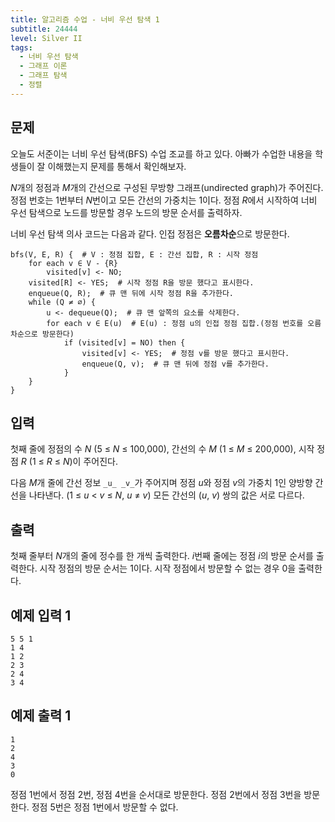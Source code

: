 ```yaml
---
title: 알고리즘 수업 - 너비 우선 탐색 1
subtitle: 24444
level: Silver II
tags:
  - 너비 우선 탐색
  - 그래프 이론
  - 그래프 탐색
  - 정렬
---
```


## 문제

오늘도 서준이는 너비 우선 탐색(BFS) 수업 조교를 하고 있다. 아빠가 수업한 내용을 학생들이 잘 이해했는지 문제를 통해서 확인해보자.

*N*개의 정점과 *M*개의 간선으로 구성된 무방향 그래프(undirected graph)가 주어진다. 정점 번호는 1번부터 *N*번이고 모든 간선의 가중치는 1이다. 정점 *R*에서 시작하여 너비 우선 탐색으로 노드를 방문할 경우 노드의 방문 순서를 출력하자.

너비 우선 탐색 의사 코드는 다음과 같다. 인접 정점은 **오름차순**으로 방문한다.

```
bfs(V, E, R) {  # V : 정점 집합, E : 간선 집합, R : 시작 정점
    for each v ∈ V - {R}
        visited[v] <- NO;
    visited[R] <- YES;  # 시작 정점 R을 방문 했다고 표시한다.
    enqueue(Q, R);  # 큐 맨 뒤에 시작 정점 R을 추가한다.
    while (Q ≠ ∅) {
        u <- dequeue(Q);  # 큐 맨 앞쪽의 요소를 삭제한다.
        for each v ∈ E(u)  # E(u) : 정점 u의 인접 정점 집합.(정점 번호를 오름차순으로 방문한다)
            if (visited[v] = NO) then {
                visited[v] <- YES;  # 정점 v를 방문 했다고 표시한다.
                enqueue(Q, v);  # 큐 맨 뒤에 정점 v를 추가한다.
            }
    }
}
```

## 입력

첫째 줄에 정점의 수 _N_ (5 ≤ _N_ ≤ 100,000), 간선의 수 _M_ (1 ≤ _M_ ≤ 200,000), 시작 정점 _R_ (1 ≤ _R_ ≤ _N_)이 주어진다.

다음 *M*개 줄에 간선 정보 `_u_ _v_`가 주어지며 정점 *u*와 정점 *v*의 가중치 1인 양방향 간선을 나타낸다. (1 ≤ _u_ < _v_ ≤ _N_, _u_ ≠ _v_) 모든 간선의 (_u_, _v_) 쌍의 값은 서로 다르다.

## 출력

첫째 줄부터 *N*개의 줄에 정수를 한 개씩 출력한다. *i*번째 줄에는 정점 *i*의 방문 순서를 출력한다. 시작 정점의 방문 순서는 1이다. 시작 정점에서 방문할 수 없는 경우 0을 출력한다.

## 예제 입력 1

```
5 5 1
1 4
1 2
2 3
2 4
3 4
```

## 예제 출력 1

```
1
2
4
3
0
```

정점 1번에서 정점 2번, 정점 4번을 순서대로 방문한다. 정점 2번에서 정점 3번을 방문한다. 정점 5번은 정점 1번에서 방문할 수 없다.
